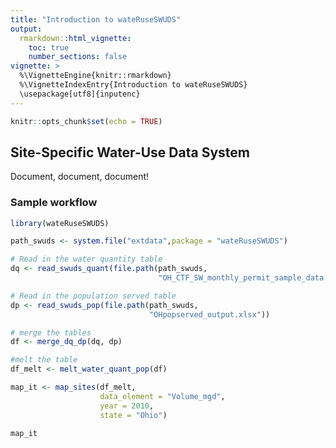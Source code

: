 ```yaml
---
title: "Introduction to wateRuseSWUDS"
output: 
  rmarkdown::html_vignette:
    toc: true
    number_sections: false
vignette: >
  %\VignetteEngine{knitr::rmarkdown}
  %\VignetteIndexEntry{Introduction to wateRuseSWUDS}
  \usepackage[utf8]{inputenc}
---
```


```r
knitr::opts_chunk$set(echo = TRUE)
```

## Site-Specific Water-Use Data System

Document, document, document!

### Sample workflow

```r
library(wateRuseSWUDS)

path_swuds <- system.file("extdata",package = "wateRuseSWUDS")

# Read in the water quantity table
dq <- read_swuds_quant(file.path(path_swuds,
                                 "OH_CTF_SW_monthly_permit_sample_data.xlsx"))

# Read in the population served table
dp <- read_swuds_pop(file.path(path_swuds,
                               "OHpopserved_output.xlsx"))

# merge the tables
df <- merge_dq_dp(dq, dp)

#melt the table
df_melt <- melt_water_quant_pop(df)

map_it <- map_sites(df_melt, 
                    data_element = "Volume_mgd",
                    year = 2010,
                    state = "Ohio")

map_it

```

